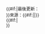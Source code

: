 <small>{{#if:{{{u|}}}|最後更新：{{{u}}}<br />}}來源：{{#if:{{{s|}}}|{{{s}}}|{{Fact|date={{{date|}}}}}}}<br />{{#if:{{{nt|}}}|{{{nt}}}<br />}}</small><!--

--><noinclude>
{{template doc}}
<!-- Add categories and interwikis to the /doc subpage, not here! -->
</noinclude>